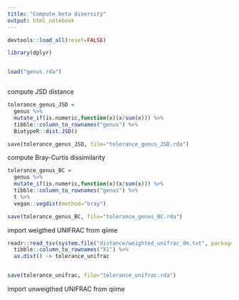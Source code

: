 ```yaml
---
title: "Compute beta diversity"
output: html_notebook
---
```




```r

devtools::load_all(reset=FALSE)

library(dplyr)



```


```r

load("genus.rda")



```


compute JSD distance
```r

tolerance_genus_JSD = 
  genus %>% 
  mutate_if(is.numeric,function(x)(x/sum(x))) %>%
  tibble::column_to_rownames("genus") %>%
  BiotypeR::dist.JSD()

save(tolerance_genus_JSD, file="tolerance_genus_JSD.rda")

```


compute Bray-Curtis dissimilarity

```r

tolerance_genus_BC = 
  genus %>% 
  mutate_if(is.numeric,function(x)(x/sum(x))) %>%
  tibble::column_to_rownames("genus") %>%
  t %>%
  vegan::vegdist(method="bray")

save(tolerance_genus_BC, file="tolerance_genus_BC.rda")

```



import weigthed UNIFRAC from qiime

```r

readr::read_tsv(system.file("distance/weighted_unifrac_dm.txt", package="Tolerance")) %>%
  tibble::column_to_rownames("X1") %>%
  as.dist() -> tolerance_unifrac


save(tolerance_unifrac, file="tolerance_unifrac.rda")

```

import unweigthed UNIFRAC from qiime




